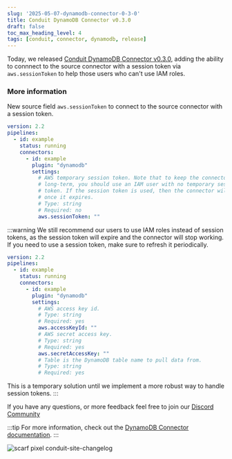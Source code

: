 ```yaml
---
slug: '2025-05-07-dynamodb-connector-0-3-0'
title: Conduit DynamoDB Connector v0.3.0
draft: false
toc_max_heading_level: 4
tags: [conduit, connector, dynamodb, release]
---
```


Today, we released [Conduit DynamoDB Connector v0.3.0](https://github.com/conduitio-labs/conduit-connector-dynamodb/releases/tag/v0.3.0), adding the ability to connnect to the source connector with a session token via `aws.sessionToken` to help those users who can't use IAM roles.

<!--truncate-->

### More information

New source field `aws.sessionToken` to connect to the source connector with a session token. 

```yaml
version: 2.2
pipelines:
  - id: example
    status: running
    connectors:
      - id: example
        plugin: "dynamodb"
        settings:
          # AWS temporary session token. Note that to keep the connector running
          # long-term, you should use an IAM user with no temporary session
          # token. If the session token is used, then the connector will fail
          # once it expires.
          # Type: string
          # Required: no
          aws.sessionToken: ""
```

:::warning
We still recommend our users to use IAM roles instead of session tokens, as the session token will expire and the connector will stop working. If you need to use a session token, make sure to refresh it periodically.

```yaml
version: 2.2
pipelines:
  - id: example
    status: running
    connectors:
      - id: example
        plugin: "dynamodb"
        settings:
          # AWS access key id.
          # Type: string
          # Required: yes
          aws.accessKeyId: ""
          # AWS secret access key.
          # Type: string
          # Required: yes
          aws.secretAccessKey: ""
          # Table is the DynamoDB table name to pull data from.
          # Type: string
          # Required: yes
```

This is a temporary solution until we implement a more robust way to handle session tokens.
:::

If you have any questions, or more feedback feel free to join our [Discord Community](https://discord.meroxa.com/)

:::tip
For more information, check out the [DynamoDB Connector documentation](/docs/using/connectors/list/dynamodb).
:::

![scarf pixel conduit-site-changelog](https://static.scarf.sh/a.png?x-pxid=b43cda70-9a98-4938-8857-471cc05e99c5)

